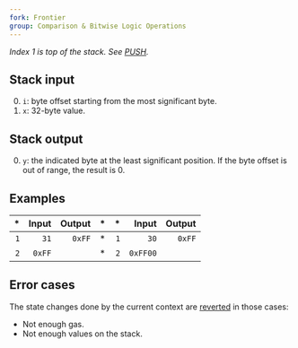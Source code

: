 ```yaml
---
fork: Frontier
group: Comparison & Bitwise Logic Operations
---
```


*Index 1 is top of the stack. See [PUSH](/#60).*

## Stack input

0. `i`: byte offset starting from the most significant byte.
1. `x`: 32-byte value.

## Stack output

0. `y`: the indicated byte at the least significant position. If the byte offset is out of range, the result is 0.

## Examples

| * | Input | Output | * | * | Input | Output |
|--:|------:|-------:|--:|--:|------:|-------:|
| `1` | `31` | `0xFF` | * | `1` | `30` | `0xFF` |
| `2` | `0xFF` | | * | `2` | `0xFF00` | |

## Error cases

The state changes done by the current context are [reverted](#FD) in those cases:
- Not enough gas.
- Not enough values on the stack.
